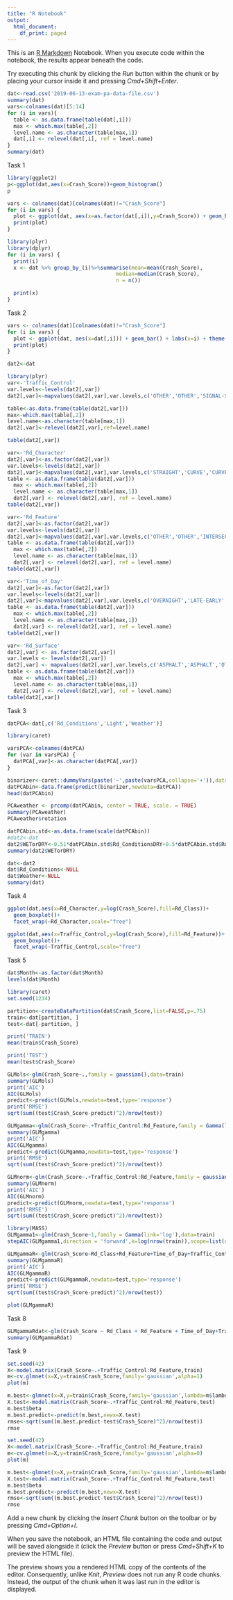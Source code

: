 ```yaml
---
title: "R Notebook"
output:
  html_document:
    df_print: paged
---
```


This is an [R Markdown](http://rmarkdown.rstudio.com) Notebook. When you execute code within the notebook, the results appear beneath the code. 

Try executing this chunk by clicking the *Run* button within the chunk or by placing your cursor inside it and pressing *Cmd+Shift+Enter*. 

```r
dat<-read.csv('2019-06-13-exam-pa-data-file.csv')
summary(dat)
vars<-colnames(dat)[5:14]
for (i in vars){
  table <- as.data.frame(table(dat[,i]))
  max <- which.max(table[,2])
  level.name <- as.character(table[max,1])
  dat[,i] <- relevel(dat[,i], ref = level.name)
}
summary(dat)
```

Task 1

```r
library(ggplot2)
p<-ggplot(dat,aes(x=Crash_Score))+geom_histogram()
p
```

```r
vars <- colnames(dat)[colnames(dat)!="Crash_Score"]
for (i in vars) {
  plot <- ggplot(dat, aes(x=as.factor(dat[,i]),y=Crash_Score)) + geom_boxplot() + labs(x=i)
  print(plot)
}
```

```r
library(plyr)
library(dplyr)
for (i in vars) {
  print(i)
  x <- dat %>% group_by_(i)%>%summarise(mean=mean(Crash_Score),
                                   median=median(Crash_Score),
                                   n = n())

  print(x)
}
```

Task 2

```r
vars <- colnames(dat)[colnames(dat)!="Crash_Score"]
for (i in vars) {
  plot <- ggplot(dat, aes(x=dat[,i])) + geom_bar() + labs(x=i) + theme(axis.text.x = element_text(angle = 90, hjust = 1))
  print(plot)
}
```

```r
dat2<-dat

library(plyr)
var<-'Traffic_Control'
var.levels<-levels(dat2[,var])
dat2[,var]<-mapvalues(dat2[,var],var.levels,c('OTHER','OTHER','SIGNAL-STOP','SIGNAL-STOP','OTHER'))

table<-as.data.frame(table(dat2[,var]))
max<-which.max(table[,2])
level.name<-as.character(table[max,1])
dat2[,var]<-relevel(dat2[,var],ref=level.name)

table(dat2[,var])
```

```r
var<-'Rd_Character'
dat2[,var]<-as.factor(dat2[,var])
var.levels<-levels(dat2[,var])
dat2[,var]<-mapvalues(dat2[,var],var.levels,c('STRAIGHT','CURVE','CURVE','CURVE','CURVE','STRAIGHT','STRAIGHT'))
table <- as.data.frame(table(dat2[,var]))
  max <- which.max(table[,2])
  level.name <- as.character(table[max,1])
  dat2[,var] <- relevel(dat2[,var], ref = level.name)
table(dat2[,var])
```

```r
var<-'Rd_Feature'
dat2[,var]<-as.factor(dat2[,var])
var.levels<-levels(dat2[,var])
dat2[,var]<-mapvalues(dat2[,var],var.levels,c('OTHER','OTHER','INTERSECTION','OTHER','OTHER'))
table <- as.data.frame(table(dat2[,var]))
  max <- which.max(table[,2])
  level.name <- as.character(table[max,1])
  dat2[,var] <- relevel(dat2[,var], ref = level.name)
table(dat2[,var])
```

```r
var<-'Time_of_Day'
dat2[,var]<-as.factor(dat2[,var])
var.levels<-levels(dat2[,var])
dat2[,var]<-mapvalues(dat2[,var],var.levels,c('OVERNIGHT','LATE-EARLY','DAYTIME','DAYTIME','DAYTIME','LATE-NIGHT'))
table <- as.data.frame(table(dat2[,var]))
  max <- which.max(table[,2])
  level.name <- as.character(table[max,1])
  dat2[,var] <- relevel(dat2[,var], ref = level.name)
table(dat2[,var])
```

```r
var<-'Rd_Surface'
dat2[,var] <- as.factor(dat2[,var])
var.levels <- levels(dat2[,var])
dat2[,var] <- mapvalues(dat2[,var],var.levels,c('ASPHALT','ASPHALT','OTHER','OTHER','OTHER'))
table <- as.data.frame(table(dat2[,var]))
  max <- which.max(table[,2])
  level.name <- as.character(table[max,1])
  dat2[,var] <- relevel(dat2[,var], ref = level.name)
table(dat2[,var])
```

Task 3

```r
datPCA<-dat[,c('Rd_Conditions','Light','Weather')]

library(caret)

varsPCA<-colnames(datPCA)
for (var in varsPCA) {
  datPCA[,var]<-as.character(datPCA[,var])
}

binarizer<-caret::dummyVars(paste('~',paste(varsPCA,collapse='+')),data=datPCA,fullRank=FALSE)
datPCAbin<-data.frame(predict(binarizer,newdata=datPCA))
head(datPCAbin)
```
```r
PCAweather <- prcomp(datPCAbin, center = TRUE, scale. = TRUE)
summary(PCAweather)
PCAweather$rotation
```

```r
datPCAbin.std<-as.data.frame(scale(datPCAbin))
#dat2<-dat
dat2$WETorDRY<-0.51*datPCAbin.std$Rd_ConditionsDRY+0.5*datPCAbin.std$Rd_ConditionsWET-0.46*datPCAbin.std$WeatherCLEAR+0.43*datPCAbin.std$WeatherRAIN
summary(dat2$WETorDRY)
```

```r
dat<-dat2
dat$Rd_Conditions<-NULL
dat$Weather<-NULL
summary(dat)
```

Task 4

```r
ggplot(dat,aes(x=Rd_Character,y=log(Crash_Score),fill=Rd_Class))+
  geom_boxplot()+
  facet_wrap(~Rd_Character,scale="free")
```

```r
ggplot(dat,aes(x=Traffic_Control,y=log(Crash_Score),fill=Rd_Feature))+
  geom_boxplot()+
  facet_wrap(~Traffic_Control,scale="free")
```

Task 5

```r
dat$Month<-as.factor(dat$Month)
levels(dat$Month)
```

```r
library(caret)
set.seed(1234)

partition<-createDataPartition(dat$Crash_Score,list=FALSE,p=.75)
train<-dat[partition, ]
test<-dat[-partition, ]

print('TRAIN')
mean(train$Crash_Score)

print('TEST')
mean(test$Crash_Score)
```

```r
GLMols<-glm(Crash_Score~.,family = gaussian(),data=train)
summary(GLMols)
print('AIC')
AIC(GLMols)
predict<-predict(GLMols,newdata=test,type='response')
print('RMSE')
sqrt(sum((test$Crash_Score-predict)^2)/nrow(test))
```

```r
GLMgamma<-glm(Crash_Score~.+Traffic_Control:Rd_Feature,family = Gamma(link = 'log'),data=train)
summary(GLMgamma)
print('AIC')
AIC(GLMgamma)
predict<-predict(GLMgamma,newdata=test,type='response')
print('RMSE')
sqrt(sum((test$Crash_Score-predict)^2)/nrow(test))
```

```r
GLMnorm<-glm(Crash_Score~.+Traffic_Control:Rd_Feature,family = gaussian(link = 'log'),data=train)
summary(GLMnorm)
print('AIC')
AIC(GLMnorm)
predict<-predict(GLMnorm,newdata=test,type='response')
print('RMSE')
sqrt(sum((test$Crash_Score-predict)^2)/nrow(test))
```

```r
library(MASS)
GLMgamma1<-glm(Crash_Score~1,family = Gamma(link='log'),data=train)
stepAIC(GLMgamma1,direction = 'forward',k=log(nrow(train)),scope=list(upper=GLMgamma,lower=GLMgamma1))
```

```r
GLMgammaR<-glm(Crash_Score~Rd_Class+Rd_Feature+Time_of_Day+Traffic_Control,family=Gamma(link='log'),data=train)
summary(GLMgammaR)
print('AIC')
AIC(GLMgammaR)
predict<-predict(GLMgammaR,newdata=test,type='response')
print('RMSE')
sqrt(sum((test$Crash_Score-predict)^2)/nrow(test))
```

```r
plot(GLMgammaR)
```

Task 8

```r
GLMgammaRdat<-glm(Crash_Score ~ Rd_Class + Rd_Feature + Time_of_Day+Traffic_Control,family = Gamma(link='log'),data=dat)
summary(GLMgammaRdat)
```

Task 9

```r
set.seed(42)
X<-model.matrix(Crash_Score~.+Traffic_Control:Rd_Feature,train)
m<-cv.glmnet(x=X,y=train$Crash_Score,family='gaussian',alpha=1)
plot(m)
```

```r
m.best<-glmnet(x=X,y=train$Crash_Score,family='gaussian',lambda=m$lambda.min,alpha=1)
X.test<-model.matrix(Crash_Score~.+Traffic_Control:Rd_Feature,test)
m.best$beta
m.best.predict<-predict(m.best,newx=X.test)
rmse<-sqrt(sum((m.best.predict-test$Crash_Score)^2)/nrow(test))
rmse
```

```r
set.seed(42)
X<-model.matrix(Crash_Score~.+Traffic_Control:Rd_Feature,train)
m<-cv.glmnet(x=X,y=train$Crash_Score,family='gaussian',alpha=0)
plot(m)
```

```r
m.best<-glmnet(x=X,y=train$Crash_Score,family='gaussian',lambda=m$lambda.min,alpha=0)
X.test<-model.matrix(Crash_Score~.+Traffic_Control:Rd_Feature,test)
m.best$beta
m.best.predict<-predict(m.best,newx=X.test)
rmse<-sqrt(sum((m.best.predict-test$Crash_Score)^2)/nrow(test))
rmse
```

Add a new chunk by clicking the *Insert Chunk* button on the toolbar or by pressing *Cmd+Option+I*.

When you save the notebook, an HTML file containing the code and output will be saved alongside it (click the *Preview* button or press *Cmd+Shift+K* to preview the HTML file). 

The preview shows you a rendered HTML copy of the contents of the editor. Consequently, unlike *Knit*, *Preview* does not run any R code chunks. Instead, the output of the chunk when it was last run in the editor is displayed.

